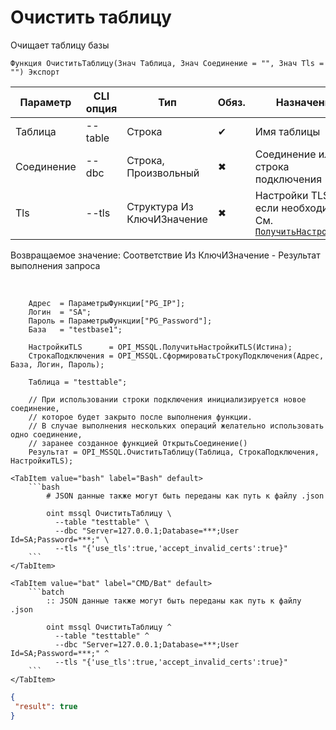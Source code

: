 ﻿---
sidebar_position: 7
description: Очистить таблицу и другие функции для работы с MSSQL в Открытом пакете интеграций - бесплатной open-source библиотеке интеграций для 1С:Предприятие 8, OneScript и CLI
keywords: [1C, 1С, 1С:Предприятие, 1С:Предприятие 8.3, API, Интеграция, Сервисы, Обмен, OneScript, CLI, MSSQL]
---


# Очистить таблицу
 Очищает таблицу базы



`Функция ОчиститьТаблицу(Знач Таблица, Знач Соединение = "", Знач Tls = "") Экспорт`

  | Параметр | CLI опция | Тип | Обяз. | Назначение |
  |-|-|-|-|-|
  | Таблица | --table | Строка | &#x2714; | Имя таблицы |
  | Соединение | --dbc | Строка, Произвольный | &#x2716; | Соединение или строка подключения |
  | Tls | --tls | Структура Из КлючИЗначение | &#x2716; | Настройки TLS, если необходимо. См. [`ПолучитьНастройкиTls`](/docs/MSSQL/Common-methods/Get-tls-settings) |

  
  Возвращаемое значение:   Соответствие Из КлючИЗначение - Результат выполнения запроса

<br/>



```bsl title="Пример использования для 1С:Предприятие/OneScript"
    Адрес  = ПараметрыФункции["PG_IP"];
    Логин  = "SA";
    Пароль = ПараметрыФункции["PG_Password"];
    База   = "testbase1";

    НастройкиTLS      = OPI_MSSQL.ПолучитьНастройкиTLS(Истина);
    СтрокаПодключения = OPI_MSSQL.СформироватьСтрокуПодключения(Адрес, База, Логин, Пароль);

    Таблица = "testtable";

    // При использовании строки подключения инициализируется новое соединение,
    // которое будет закрыто после выполнения функции.
    // В случае выполнения нескольких операций желательно использовать одно соединение,
    // заранее созданное функцией ОткрытьСоединение()
    Результат = OPI_MSSQL.ОчиститьТаблицу(Таблица, СтрокаПодключения, НастройкиTLS);
```
    

 <Tabs>
  
    <TabItem value="bash" label="Bash" default>
        ```bash
            # JSON данные также могут быть переданы как путь к файлу .json
            
            oint mssql ОчиститьТаблицу \
              --table "testtable" \
              --dbc "Server=127.0.0.1;Database=***;User Id=SA;Password=***;" \
              --tls "{'use_tls':true,'accept_invalid_certs':true}"
        ```
    </TabItem>
  
    <TabItem value="bat" label="CMD/Bat" default>
        ```batch
            :: JSON данные также могут быть переданы как путь к файлу .json
            
            oint mssql ОчиститьТаблицу ^
              --table "testtable" ^
              --dbc "Server=127.0.0.1;Database=***;User Id=SA;Password=***;" ^
              --tls "{'use_tls':true,'accept_invalid_certs':true}"
        ```
    </TabItem>
</Tabs>


```json title="Результат"
{
 "result": true
}
```
